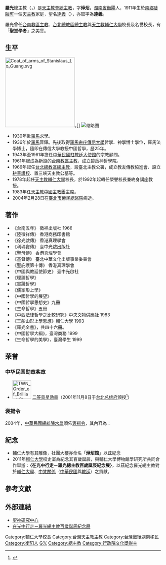 {{Multiple issues|
{{Refimprove|time=2020-03-17T18:41:55+00:00}}
{{Citation style|time=2020-03-17T18:41:55+00:00}}
}}
{{Infobox Christian leader
| honorific-prefix =
| name   = 羅光<br>Stanislaus Lo Kuang
| title = [[天主教台北總教區|天主教台北總教區總主教]]
| image =FJU CLUB00.jpg
| image_size     = 250px
| image_caption  = 
| birth_date = {{birth date|1911|01|01}}
| birth_place = {{QING|湖南省}}[[衡州府|衡州府]][[衡陽縣|衡陽縣]]南鄉
| death_date  = {{death date and age|2004|02|28|1911|01|01}}
| death_place = {{ROC|臺北市}}[[北投區|北投區]][[臺北榮民總醫院|臺北榮民總醫院]]
| nationality = {{ROC}}
| occupation     = [[天主教台南教區|天主教台南教區]][[主教|主教]]<br />[[天主教台北总教区|天主教台北总教区]][[總主教|總主教]]<br />[[天主教輔仁大學|天主教輔仁大學]]校長
| ordination = 1936年
| motto            = IN LUMINE TUO VIDEMUS LUMEN
| coat_of_arms     = Coat of arms of Stanislaus Lo Guang.svg
}}
'''羅光'''總主教（{{lang-en|Archbishop Stanislaus Lo Kuang}}，{{bd|1911年|1月1日|2004年|2月28日|catIdx=Luo羅}}）是[[天主教會|天主教會]][[總主教|總主教]]，字'''焯炤'''，[[湖南省|湖南省]][[衡陽|衡陽]]人，1911年生於[[南鄉_(衡陽市)|南鄉]][[陡陂町|陡陂町]]一個[[天主教|天主教]]家庭，聖名[[達義|達義]]（{{lang|la|Stanislaus}}），亦取字為'''達義'''。

羅光曾任[[天主教台南教區|台南教區主教]]、[[天主教台北總教區|台北總教區總主教]]與[[天主教輔仁大學|天主教輔仁大學]]校長及名譽校長，有「'''聖堂學者'''」之美譽。

==生平==
[[File:Coat_of_arms_of_Stanislaus_Lo_Guang.svg|225px]]。]]
[[File:FJU_CLUB00a.JPG|缩略图]]
*1930年赴[[羅馬|羅馬]]求學。
*1936年於[[羅馬|羅馬]]晉鐸。先後取得[[羅馬|羅馬]][[宗座傳信大學|宗座傳信大學]]哲學、神學博士學位，羅馬{{link-en|宗座拉特朗大學|Pontifical Lateran University}}法學博士，隨即在傳信大學教授中國哲學，歷25年。
*1943年至1961年擔任[[中華民國駐教廷大使|中華民國駐教廷大使館]]的宗教顧問。
*1961年起成為新設的[[天主教台南教區|台南教區主教]]，成立碧岳神哲學院。
*1966年起任[[天主教台北總教區|台北總教區總主教]]，設臺北主教公署，成立教友傳教協進會、設立[[耕莘護校|耕莘護校]]、置三峽天主教公墓等。 
*1978年起任[[天主教輔仁大學|天主教輔仁大學]]校長，於1992年起轉任榮譽校長兼終身講座教授。
*1983年任[[天主教中國主教團|天主教中國主教團]]主席。 
*2004年2月28日在[[臺北市|臺北市]][[榮民總醫院|榮民總醫院]]病逝。

==著作==
*《台南五年》 徵祥出版社 1966
*《陸徵祥傳》 香港商務印書館
*《徐光啟傳》 香港真理學會
*《利瑪竇傳》 臺中光啟出版社
*《聖母傳》 香港真理學會
*《基督傳》 臺北中華文化出版事業委員會
*《聖庇護第十傳》 香港真理學會
*《中國與教廷使節史》 臺中光啟社
*《理論哲學》
*《實踐哲學》
*《儒家形上學》
*《中國哲學的展望》
*《中國哲學思想史》九冊
*《生命哲學》五冊
*《中西法律哲學之比較研究》中央文物供應社 1983
*《王船山形上學思想》輔仁大學 1993
*《羅光全書》，共四十六冊。
*《中國哲學大綱》，臺灣商務 1999
*《生命哲學的美學》，臺灣學生 1999

==荣誉==
===中华民国勋章奖章===
* [[File:TWN_Order_of_Brilliant_Star_2Class_BAR.svg|60px]] [[景星勋章|二等景星勋章]]（2001年11月8日于[[台北市|台北]][[总统府_(台湾)|总统府]]颁授<ref>{{cite web |url=https://www.president.gov.tw/NEWS/2038 |title=總統贈勳羅光總主教 |publisher=中华民国总统府 |date=2001-11-08 |accessdate=2021-08-29 |archive-date=2021-08-29 |archive-url=https://web.archive.org/web/20210829053515/https://www.president.gov.tw/NEWS/2038 |dead-url=no }}</ref>）

===褒揚令===
2004年，[[中華民國總統|中華民國總統]][[陳水扁|陳水扁]]頒佈[[褒揚令|褒揚令]]，其內容為：{{cquote|輔仁大學前校長羅光總主教，性行耿介，才識閎通。早歲負笈羅馬，獲法學、哲學暨神學博士學位，新知淹貫，為時所重。曾任我國駐教廷大使館顧問、臺南教區主教暨臺北總教區總主教，殫精竭慮，為國宣勤，於促進中梵邦誼，殊多貢獻。嗣任輔仁大學校長，致力發展人格、人文教育，推動校園學術風氣，諄諄善教，陶鑄多士。公餘撰述不輟，著「羅光全集」四十二冊，研究功深，士林望重，享「聖堂學者」美譽。晚歲慨捐藏書及退休金，嘉惠學子，杏壇蜚聲。民國七十二年，榮獲行政院文化獎，九十年獲頒二等景星勳章，實至名歸，簡冊流馨。綜其生平，盡瘁教育，厚澤桑梓，碩望景行，允垂世範。茲聞溘逝，軫悼良殷，應予明令褒揚，以示政府崇念耆賢之至意。<ref>{{cite web|url=https://www.president.gov.tw/Default.aspx?tabid=131&itemid=9292|title=中華民國總統府|website=www.president.gov.tw}}</ref>}}

==紀念==
*輔仁大學有其雕像，社團大樓亦命名「'''焯炤館'''」以茲紀念
*2011年[[輔仁大學|輔仁大學]]校史室為紀念其百歲誕辰，與輔仁大學博物館學研究所共同合作舉辦：'''〈在光中行走－羅光總主教百歲誕辰紀念展〉'''，以茲紀念羅光總主教對於[[輔仁大學|輔仁大學]]、[[中梵關係|中梵關係]]（[[中華民國|中華民國]]與[[教廷|教廷]]）之貢獻。

==參考文獻==
{{reflist}}

==外部連結==
*[https://web.archive.org/web/20061009062744/http://www.hsstudyc.org.hk/chinesehsscweb/T133-C6.htm 聖神研究中心]
*[http://www.facebook.com/pages/%E5%9C%A8%E5%85%89%E4%B8%AD%E8%A1%8C%E8%B5%B0-%E7%BE%85%E5%85%89%E7%B8%BD%E4%B8%BB%E6%95%99%E7%B4%80%E5%BF%B5%E5%B1%95/161649187223566 在光中行走－羅光總主教百歲誕辰紀念展]

{{start box}}
{{s-rel|ca}}
{{s-new|reason=}}
{{s-title|[[天主教台南教區|天主教台南教區]]主教|1961年—1966年}}
{{s-after|[[成世光|成世光]]}}
{{s-vacant||last=[[郭若石|郭若石]]}}
{{s-title|[[天主教台北總教區|天主教台北總教區]]總主教|1966年—1978年}}
{{s-after|[[賈彥文|賈彥文]]}}
{{s-edu}}
{{s-before|[[于斌|于斌]]}}
{{s-title|[[天主教輔仁大學|天主教輔仁大學]]校長|1978年—1992年}}
{{s-after|[[李振英|李振英]]}}
{{end box}}
{{天主教臺北總教區總主教}}

{{DEFAULTSORT:Luo羅}}
[[Category:輔仁大學校長|Category:輔仁大學校長]]
[[Category:台灣天主教主教|Category:台灣天主教主教]]
[[Category:台灣戰後湖南移民|Category:台灣戰後湖南移民]]
[[Category:衡阳人|Category:衡阳人]]
[[Category:羅姓|G光]]
[[Category:總主教|Category:總主教]]
[[Category:行政院文化獎得主|Category:行政院文化獎得主]]